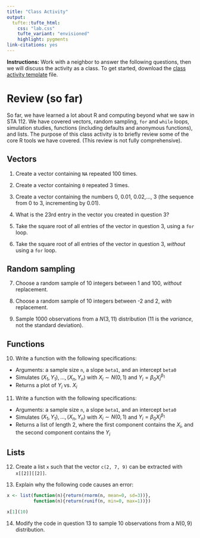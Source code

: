 ```yaml
---
title: "Class Activity"
output: 
  tufte::tufte_html:
    css: "lab.css"
    tufte_variant: "envisioned"
    highlight: pygments
link-citations: yes
---
```


**Instructions:** Work with a neighbor to answer the following questions, then we will discuss the activity as a class. To get started, download the [class activity template](https://sta279-f23.github.io/class_activities/ca_lecture_8_template.qmd) file.

# Review (so far)

So far, we have learned a lot about R and computing beyond what we saw in STA 112. We have covered vectors, random sampling, `for` and `while` loops, simulation studies, functions (including defaults and anonymous functions), and lists. The purpose of this class activity is to briefly review some of the core R tools we have covered. (This review is not fully comprehensive).

## Vectors

1. Create a vector containing `NA` repeated 100 times.

2. Create a vector containing `0` repeated 3 times.

3. Create a vector containing the numbers 0, 0.01, 0.02,..., 3 (the sequence from 0 to 3, incrementing by 0.01).

4. What is the 23rd entry in the vector you created in question 3?

5. Take the square root of all entries of the vector in question 3, using a `for` loop.

6. Take the square root of all entries of the vector in question 3, *without* using a `for` loop.

## Random sampling

7. Choose a random sample of 10 integers between 1 and 100, *without* replacement.

8. Choose a random sample of 10 integers between -2 and 2, *with* replacement.

9. Sample 1000 observations from a $N(3, 11)$ distribution (11 is the *variance*, not the standard deviation).

## Functions

10. Write a function with the following specifications:

* Arguments: a sample size `n`, a slope `beta1`, and an intercept `beta0`
* Simulates $(X_1, Y_1),...,(X_n, Y_n)$ with $X_i \sim N(0, 1)$ and $Y_i = \beta_0 X_i^{\beta_1}$
* Returns a plot of $Y_i$ vs. $X_i$

11. Write a function with the following specifications:

* Arguments: a sample size `n`, a slope `beta1`, and an intercept `beta0`
* Simulates $(X_1, Y_1),...,(X_n, Y_n)$ with $X_i \sim N(0, 1)$ and $Y_i = \beta_0 X_i^{\beta_1}$
* Returns a list of length 2, where the first component contains the $X_i$, and the second component contains the $Y_i$

## Lists

12. Create a list `x` such that the vector `c(2, 7, 9)` can be extracted with `x[[2]][[2]]`.

13. Explain why the following code causes an error:

```r
x <- list(function(n){return(rnorm(n, mean=0, sd=3))},
          function(n){return(runif(n, min=0, max=1))})

x[1](10)
```

14. Modify the code in question 13 to sample 10 observations from a $N(0, 9)$ distribution.





